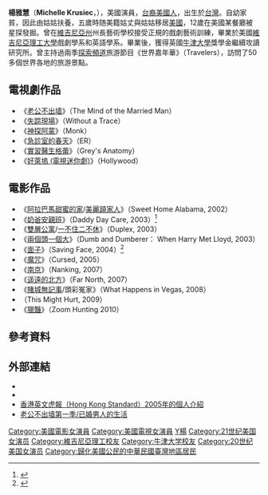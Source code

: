 {{noteTA
|G1=Show
|G2=Movie
|G3=TV
|G4=美国州份
}}
{{藝人
| 姓名     = 楊雅慧<br /><small>Michelle Krusiec</small>
| 類型     = 女演員
| image    = Michelle Krusiec 2012 Shankbone.JPG
| 英文名   = Michelle Krusiec
| 國籍     = {{USA}}<br />{{ROC}}
| 民族     = 
| 籍貫     = {{TWN}}
| 出生日期 = {{birth_date_and_age|1974|10|2}}
| 出生地點 = {{TWN}}
| 生肖     = 
| 星座     = 
| 職業     = [[演員|演員]]
| 語言     = [[美語|美語]]
| 身高     = 
| 體重     = 
| 教育程度 = 
| 出道作   = 
| 出道日期 = 
| 代表作   = 2005年 《面子》（Saving Face）
| 網站     = http://www.michellekrusiec.com/ www.michellekrusiec.com
| IMDb    = 0472891
| 電影     = 
}}
'''楊雅慧'''（'''Michelle Krusiec'''，{{bd|1974年|10月2日|||}}），美國演員，[[台裔美國人|台裔美國人]]，出生於[[台灣|台灣]]。自幼家貧，因此由姑姑扶養，五歲時随美籍姑丈與姑姑移居[[美國|美國]]，12歲在美國某餐廳被星探發掘。曾在[[維吉尼亞州|維吉尼亞州]]州長藝術學校接受正規的戲劇藝術訓練，畢業於美國[[維吉尼亞理工大學|維吉尼亞理工大學]]戲劇學系和英語學系。畢業後，獲得英國[[牛津大學|牛津大學]]獎學金繼續攻讀研究所。曾主持過兩季[[探索頻道|探索頻道]]旅游節目《世界嘉年華》（Travelers），訪問了50多個世界各地的旅游景點。

== 電視劇作品 ==
*《[[老公不出墙|老公不出墙]]》（The Mind of the Married Man）
*《[[失踪現場|失踪現場]]》（Without a Trace）
*《[[神探阿蒙|神探阿蒙]]》（Monk）
*《[[急診室的春天|急診室的春天]]》（ER）
*《[[實習醫生格蕾|實習醫生格蕾]]》（Grey's Anatomy）
*《[[好萊塢_(電視迷你劇)|好萊塢 (電視迷你劇)]]》（Hollywood）

== 電影作品 ==
*《[[阿拉巴馬甜蜜的家|阿拉巴馬甜蜜的家]]/[[美麗蹺家人|美麗蹺家人]]》（Sweet Home Alabama, 2002）
*《[[奶爸安親班|奶爸安親班]]》（Daddy Day Care, 2003）<ref group="參">{{Cite web |url=https://www.epochtimes.com/b5/5/10/20/n1091464.htm |title=楊雅慧 好萊塢跑了17年龍套 |access-date=2021-08-20 |archive-date=2021-08-20 |archive-url=https://web.archive.org/web/20210820063129/https://www.epochtimes.com/b5/5/10/20/n1091464.htm |dead-url=no }}</ref>
*《[[雙層公寓|雙層公寓]]/[[一不住二不休|一不住二不休]]》（Duplex, 2003）
*《[[兩個頭一個大|兩個頭一個大]]》（Dumb and Dumberer： When Harry Met Lloyd, 2003）
*《[[面子_(電影)|面子]]》（Saving Face, 2004）<ref group="參">{{Cite web |url=https://movies.yahoo.com.tw/piwigo/index.php/movieinfo_main/%E9%9D%A2%E5%AD%90-saving-face-1475 |title=Yahoo電影－面子 |access-date=2021-08-20 |archive-date=2021-08-20 |archive-url=https://web.archive.org/web/20210820062300/https://movies.yahoo.com.tw/piwigo/index.php/movieinfo_main/%E9%9D%A2%E5%AD%90-saving-face-1475 |dead-url=no }}</ref>
*《[[魔咒|魔咒]]》（Cursed, 2005）
*《[[南京_(纪录片)|南京]]》（Nanking, 2007）
*《[[遥遠的北方|遥遠的北方]]》（Far North, 2007）
*《[[賭城無記事|賭城無記事]]/頭彩冤家》（What Happens in Vegas, 2008）
*（This Might Hurt, 2009）
*《[[獵豔_(電影)|獵豔]]》（Zoom Hunting 2010）

==參考資料==
<!--參考文獻腳注，請使用 <ref group="參"> </ref> -->
<div class="references-small">
<references group="參" />
</div>


== 外部連結 ==
*{{instagram|michellekrusiec}}
*{{imdb|0472891}}
*[https://web.archive.org/web/20120314033954/http://www.thestandard.com.hk/weekend_news_detail.asp?pp_cat=40&art_id=6444&sid=5598348&con_type=3&d_str=20051126 香港英文虎報（Hong Kong Standard）2005年的個人介紹]
*[http://www.zaixiantv.com/vodhtml/OM29819.html 老公不出墙第一季/已婚男人的生活]{{dead link|date=2018年3月 |bot=InternetArchiveBot |fix-attempted=yes }}


{{Authority control}}
{{DEFAULTSORT:Krusiec, Michelle}}
[[Category:美國電影女演員|Category:美國電影女演員]]
[[Category:美國電視女演員|Category:美國電視女演員]]
[[Category:美國台灣裔演員|Y楊]]
[[Category:21世纪美国女演员|Category:21世纪美国女演员]]
[[Category:維吉尼亞理工校友|Category:維吉尼亞理工校友]]
[[Category:牛津大学校友|Category:牛津大学校友]]
[[Category:20世纪美国女演员|Category:20世纪美国女演员]]
[[Category:歸化美國公民的中華民國臺灣地區居民|Category:歸化美國公民的中華民國臺灣地區居民]]